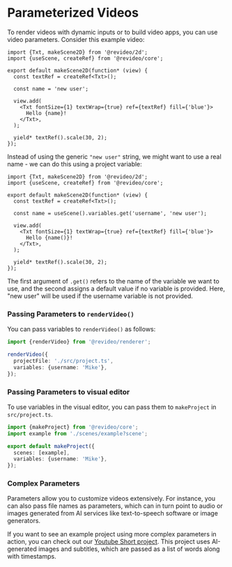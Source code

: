 # Parameterized Videos

To render videos with dynamic inputs or to build video apps, you can use video
parameters. Consider this example video:

```tsx
import {Txt, makeScene2D} from '@revideo/2d';
import {useScene, createRef} from '@revideo/core';

export default makeScene2D(function* (view) {
  const textRef = createRef<Txt>();

  const name = 'new user';

  view.add(
    <Txt fontSize={1} textWrap={true} ref={textRef} fill={'blue'}>
      Hello {name}!
    </Txt>,
  );

  yield* textRef().scale(30, 2);
});
```

Instead of using the generic `"new user"` string, we might want to use a real
name - we can do this using a project variable:

```tsx
import {Txt, makeScene2D} from '@revideo/2d';
import {useScene, createRef} from '@revideo/core';

export default makeScene2D(function* (view) {
  const textRef = createRef<Txt>();

  const name = useScene().variables.get('username', 'new user');

  view.add(
    <Txt fontSize={1} textWrap={true} ref={textRef} fill={'blue'}>
      Hello {name()}!
    </Txt>,
  );

  yield* textRef().scale(30, 2);
});
```

The first argument of `.get()` refers to the name of the variable we want to
use, and the second assigns a default value if no variable is provided. Here,
"new user" will be used if the username variable is not provided.

### Passing Parameters to `renderVideo()`

You can pass variables to `renderVideo()` as follows:

```ts
import {renderVideo} from '@revideo/renderer';

renderVideo({
  projectFile: './src/project.ts',
  variables: {username: 'Mike'},
});
```

### Passing Parameters to visual editor

To use variables in the visual editor, you can pass them to `makeProject` in
`src/project.ts`.

```ts
import {makeProject} from '@revideo/core';
import example from './scenes/example?scene';

export default makeProject({
  scenes: [example],
  variables: {username: 'Mike'},
});
```

### Complex Parameters

Parameters allow you to customize videos extensively. For instance, you can also
pass file names as parameters, which can in turn point to audio or images
generated from AI services like text-to-speech software or image generators.

If you want to see an example project using more complex parameters in action,
you can check out our
[Youtube Short project](https://github.com/redotvideo/examples/tree/main/youtube-shorts).
This project uses AI-generated images and subtitles, which are passed as a list
of words along with timestamps.

